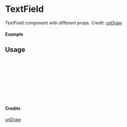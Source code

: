 
<Meta of={TextField} title="unDraw/TextField" />

# TextField

TextField component with different props.
Credit: [unDraw](https://undraw.co/illustrations)

#### Example

<Canvas of={TextField.Primary} />

## Usage

```ts
import { TextField } from "yadl-ui";

const Example = () => {
  return (
      <TextField />
  );
};

export default Example;
```

#### Credits
[unDraw](https://undraw.co/illustrations)
